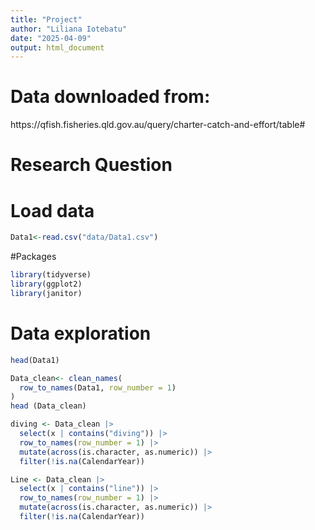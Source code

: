 ```yaml
---
title: "Project"
author: "Liliana Iotebatu"
date: "2025-04-09"
output: html_document
---
```



# Data downloaded from: 

https://qfish.fisheries.qld.gov.au/query/charter-catch-and-effort/table#

# Research Question


# Load data 
```r
Data1<-read.csv("data/Data1.csv")
```

#Packages
```r
library(tidyverse)
library(ggplot2)
library(janitor)
```


# Data exploration

```r
head(Data1)
```


```r
Data_clean<- clean_names(
  row_to_names(Data1, row_number = 1)
)
head (Data_clean)
```

```r
diving <- Data_clean |>
  select(x | contains("diving")) |>
  row_to_names(row_number = 1) |>
  mutate(across(is.character, as.numeric)) |>
  filter(!is.na(CalendarYear))
```

```r
Line <- Data_clean |>
  select(x | contains("line")) |>
  row_to_names(row_number = 1) |>
  mutate(across(is.character, as.numeric)) |>
  filter(!is.na(CalendarYear))
```










